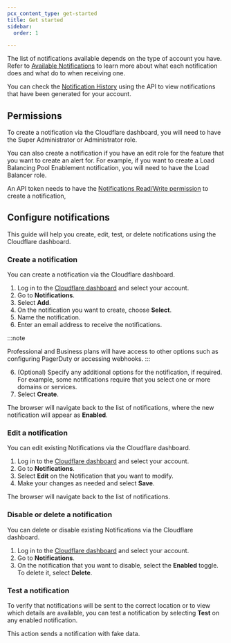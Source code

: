 ```yaml
---
pcx_content_type: get-started
title: Get started
sidebar:
  order: 1

---
```


The list of notifications available depends on the type of account you have. Refer to [Available Notifications](/notifications/notification-available/) to learn more about what each notification does and what do to when receiving one.

You can check the [Notification History](/notifications/notification-history/) using the API to view notifications that have been generated for your account.

## Permissions

To create a notification via the Cloudflare dashboard, you will need to have the Super Administrator or Administrator role.

You can also create a notification if you have an edit role for the feature that you want to create an alert for. For example, if you want to create a Load Balancing Pool Enablement notification, you will need to have the Load Balancer role.

An API token needs to have the [Notifications Read/Write permission](https://developers.cloudflare.com/fundamentals/api/reference/permissions/) to create a notification,

## Configure notifications

This guide will help you create, edit, test, or delete notifications using the Cloudflare dashboard.

### Create a notification

You can create a notification via the Cloudflare dashboard.

1. Log in to the [Cloudflare dashboard](https://dash.cloudflare.com/login) and select your account.
2. Go to **Notifications**.
3. Select **Add**.
4. On the notification you want to create, choose **Select**.
5. Name the notification.
6. Enter an email address to receive the notifications.

:::note

Professional and Business plans will have access to other options such as configuring PagerDuty or accessing webhooks. 
:::

6. (Optional) Specify any additional options for the notification, if required. For example, some notifications require that you select one or more domains or services.
7. Select **Create**.

The browser will navigate back to the list of notifications, where the new notification will appear as **Enabled**.

### Edit a notification

You can edit existing Notifications via the Cloudflare dashboard.

1. Log in to the [Cloudflare dashboard](https://dash.cloudflare.com/login) and select your account.
2. Go to **Notifications**.
3. Select **Edit** on the Notification that you want to modify.
4. Make your changes as needed and select **Save**.

The browser will navigate back to the list of notifications.

### Disable or delete a notification

You can delete or disable existing Notifications via the Cloudflare dashboard.

1. Log in to the [Cloudflare dashboard](https://dash.cloudflare.com/login) and select your account.
2. Go to **Notifications**.
3. On the notification that you want to disable, select the **Enabled** toggle. To delete it, select **Delete**.

### Test a notification

To verify that notifications will be sent to the correct location or to view which details are available, you can test a notification by selecting **Test** on any enabled notification.

This action sends a notification with fake data.

